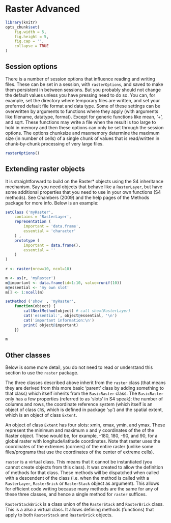 # Raster Advanced 


```r
library(knitr)
opts_chunk$set(
	fig.width = 5,
	fig.height = 5,
	fig.cap = '',
	collapse = TRUE
)
```


## Session options

There is a number of session options that influence reading and writing files. These can be set in a session, with `rasterOptions`, and saved to make them persistent in between sessions. But you probably should not change the default values unless you have pressing need to do so. You can, for example, set the directory where temporary files are written, and set your preferred default file format and data type. Some of these settings can be overwritten by arguments to functions where they apply (with arguments like filename, datatype, format). Except for generic functions like mean, '+', and sqrt. These functions may write a file when the result is too large to hold in memory and then these options can only be set through the session options.  The options chunksize and maxmemory determine the maximum size (in number of cells) of a single chunk of values that is read/written in chunk-by-chunk processing of very large files.

```r
rasterOptions()
```


## Extending raster objects

It is straightforward to build on the Raster* objects using the S4 inheritance mechanism. Say you need objects that behave like a `RasterLayer`, but have some additional properties that you need to use in your own functions (S4 methods). See Chambers (2009) and the help pages of the Methods package for more info. Below is an example:

```r
setClass ('myRaster',
	contains = 'RasterLayer',
	representation (
		important = 'data.frame',
		essential = 'character'
	) ,
	prototype (
		important = data.frame(),
		essential = ''
	)
)
	
r <- raster(nrow=10, ncol=10)

m <- as(r, 'myRaster')
m@important <- data.frame(id=1:10, value=runif(10))
m@essential <- 'my own slot'
m[] <- 1:ncell(m)
```

```r
setMethod ('show' , 'myRaster', 
	function(object) {
		callNextMethod(object) # call show(RasterLayer)
		cat('essential:', object@essential, '\n')
		cat('important information:\n')
		print( object@important)
	})	
	
m
```





## Other classes

Below is some more detail, you do not need to read or understand this section to use the `raster` package. 

The three classes described above inherit from the `raster` class (that means they are derived from this more basic 'parent' class by adding something to that class) which itself inherits from the `BasicRaster` class. The `BasicRaster` only has a few properties (referred to as 'slots' in S4 speak): the number of columns and rows, the coordinate reference system (which itself is an object of class `CRS`, which is defined in package '`sp`') and the spatial extent, which is an object of class `Extent`.  

An object of class `Extent` has four slots: xmin, xmax, ymin, and ymax. These represent the minimum and maximum x and y coordinates of the of the Raster object. These would be, for example,  -180, 180, -90, and 90, for a global raster with longitude/latitude coordinates.  Note that raster uses the coordinates of the extremes (corners) of the entire raster (unlike some files/programs that use the coordinates of the center of extreme cells). 

`raster`  is a virtual class. This means that it cannot be instantiated (you cannot create objects from this class). It was created to allow the definition of methods for that class. These methods will be dispatched when called with a descendent of the class (i.e. when the method is called with a `RasterLayer`, `RasterBrick`  or `RasterStack` object as argument). This allows for efficient code writing because many methods are the same for any of these three classes, and hence a single method for `raster` suffices. 

`RasterStackBrick` is a class union of the `RasterStack` and `RasterBrick` class. This is a also a virtual class. It allows defining methods (functions) that apply to both `RasterStack` and `RasterBrick` objects.




